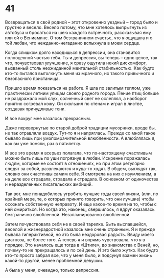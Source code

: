 # 41 {-}

Возвращаться в свой родной – этот откровенно уездный – город было и грустно и весело. Весело потому, что мне хотелось выпрыгнуть из автобуса и бросаться на шею каждого встречного, рассказывая ему или ей о Вениамине. О том безграничном счастье, что я ощущала и о той любви, что нежданно-негаданно вспыхнула в моем сердце.

Когда слишком долго находишься в депрессии, она становится полноценной частью тебя. Ты и депрессия, вы теперь – одно целое, так что, почувствовал улучшение, я сразу ощутила некий дискомфорт, вызванный столь неожиданной ментальной стабильностью. Как будто кто-то пытался вытолкнуть меня из мрачного, но такого привычного и безопасного пристанища.

Пришло время показаться на работе. Я шла по залитым теплом, уже практически летним улицам своего родного города. Пение птиц больше не раздражало мой слух, солнечный свет не ослеплял, а наоборот приятно согревал кожу. Он скользил по стенам и играл в листве, создавая причудливые тени. 

И все вокруг мне казалось прекрасным.

Даже перевернутые по старой доброй традиции мусорники, вроде бы, не так отравляли воздух. Тут-то я и напряглась. Прежде со мной такое бывало лишь при умопомрачительной влюбленности. А влюблялась я, как вы уже поняли, раз в пятилетку. 

И все это время я всерьез полагала, что по-настоящему счастливым можно быть лишь по уши погрязнув в любви. Искренне поражалась людям, которые не состоят в отношениях, но при этом регулярно следят за собой, развлекаются и куда-то ходят. В общем, выглядят так, словно они счастливы самим себе. Я смотрела на них с изумлением, а на деле все страдала, страдала и страдала. В основном от одиночества и неразделенных писательских амбиций.

Так вот, мне понадобилось угробить лучшие годы своей жизни, (или, по крайней мере, те, о которых принято говорить, что они лучшие) чтобы осознать собственную неправоту. И еще какое-то время на то, чтобы с ней смириться. Но когда это, наконец, свершилось, я вдруг оказалась безгранично влюбленной. Незапланированно влюбленной. 

Затем почувствовала себя не в своей тарелке. Быть выспавшейся, веселой и жизнерадостной казалось мне очень странным. Я и прежде бывала гиперактивной, но это была нездоровая радость. Ввиду моего диагноза, не более того. А теперь я и впрямь чувствовала, что я в порядке. Это началось еще тогда в «Штиле», до знакомства с Веней, но, почему-то не прекращалось и по сей день. И это было жутко. Как будто кто-то просто забрал все, что у меня было, и подсунул взамен жизнь какой-то другой, менее проблемной девушки.

А была у меня, очевидно, только депрессия.


